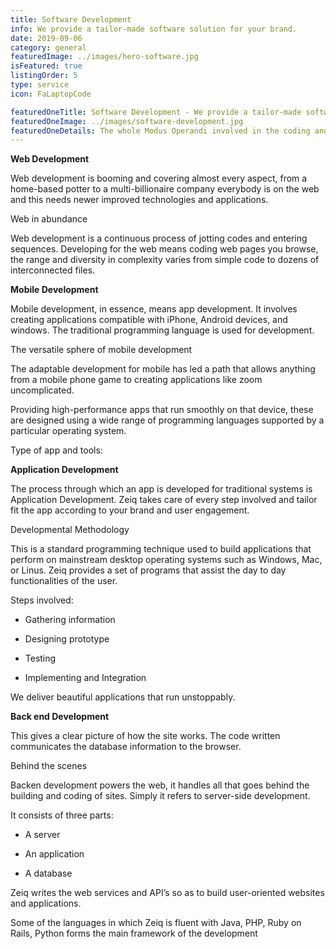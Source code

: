 ```yaml
---
title: Software Development
info: We provide a tailor-made software solution for your brand.
date: 2019-09-06
category: general
featuredImage: ../images/hero-software.jpg
isFeatured: true
listingOrder: 5
type: service
icon: FaLaptopCode

featuredOneTitle: Software Development - We provide a tailor-made software solution for your brand.
featuredOneImage: ../images/software-development.jpg
featuredOneDetails: The whole Modus Operandi involved in the coding and decoding to create user-friendly software, basically we act little artisans to build Web Portals, App Portals, Mac Apps, Windows Apps, and whatnot. Zeiq also provides a platform for software consulting to develop custom web and mobile solutions. Designing, planning, programming, testing, bug fixing & more, one-stop-shop for all your software requisite.
---
```


**Web Development**

Web development is booming and covering almost every aspect, from a home-based potter to a multi-billionaire company everybody is on the web and this needs newer improved technologies and applications.

Web in abundance

Web development is a continuous process of jotting codes and entering sequences. Developing for the web means coding web pages you browse, the range and diversity in complexity varies from simple code to dozens of interconnected files.

**Mobile Development**

Mobile development, in essence, means app development. It involves creating applications compatible with iPhone, Android devices, and windows. The traditional programming language is used for development.

The versatile sphere of mobile development

The adaptable development for mobile has led a path that allows anything from a mobile phone game to creating applications like zoom uncomplicated.

Providing high-performance apps that run smoothly on that device, these are designed using a wide range of programming languages supported by a particular operating system.

Type of app and tools:

**Application Development**

The process through which an app is developed for traditional systems is Application Development. Zeiq takes care of every step involved and tailor fit the app according to your brand and user engagement.

Developmental Methodology

This is a standard programming technique used to build applications that perform on mainstream desktop operating systems such as Windows, Mac, or Linus. Zeiq provides a set of programs that assist the day to day functionalities of the user.

Steps involved:

- Gathering information

- Designing prototype

- Testing

- Implementing and Integration

We deliver beautiful applications that run unstoppably.

**Back end Development**

This gives a clear picture of how the site works. The code written communicates the database information to the browser.

Behind the scenes

Backen development powers the web, it handles all that goes behind the building and coding of sites. Simply it refers to server-side development.

It consists of three parts:

- A server

- An application

- A database

Zeiq writes the web services and API’s so as to build user-oriented websites and applications.

Some of the languages in which Zeiq is fluent with Java, PHP, Ruby on Rails, Python forms the main framework of the development
